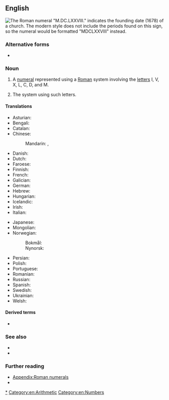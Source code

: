==English==
[[File:Lofer Kirche - Außen 4 Datierung.jpg|thumb|right| The Roman numeral "M.DC.LXXVIII." indicates the founding date (1678) of a church. The modern style does not include the periods found on this sign, so the numeral would be formatted "MDCLXXVIII" instead.]]
{{wikipedia|Roman numerals}}

===Alternative forms===
* {{alter|en|roman numeral||US}}

===Noun===
{{en-noun}}

# A [[numeral]] represented using a [[Roman]] system involving the [[letter]]s I, V, X, L, C, D, and M.
# {{lb|en|in the [[Roman numerals|plural]]}} The system using such letters.

====Translations====
{{trans-top|numeral represented by letters}}
* Asturian: {{t|ast|númberu romanu|m}}
* Bengali: {{t|bn|রূমী সংখ্যা|tr=rumī śôṅkha}}
* Catalan: {{t|ca|xifra romana|f}}
* Chinese:
*: Mandarin: {{t+|cmn|羅馬數字}}, {{t+|cmn|罗马数字|tr=Luómǎ shùzì}}
* Danish: {{t|da|romertal|n}}
* Dutch: {{t+|nl|Romeins cijfer|n}}
* Faroese: {{t|fo|rómartal|n}}
* Finnish: {{t|fi|roomalainen numero}}
* French: {{t+|fr|chiffre romain|m}}
* Galician: {{t|gl|número romano|m}}
* German: {{t|de|römische Ziffer|f}}
* Hebrew: {{t|he|ספרה רומית|f|tr=sifra romit}}
* Hungarian: {{t+|hu|római szám}}
* Icelandic: {{t|is|rómverskur tölustafur|alt=rómverskir tölustafir|m-p}}
* Irish: {{t|ga|uimhir Rómhánach|f}}
* Italian: {{t+|it|numero romano|m}}
{{trans-mid}}
* Japanese: {{t+|ja|ローマ数字|tr=Rōma-sūji}}
* Mongolian: {{t-needed|mn}}
* Norwegian:
*: Bokmål: {{t|nb|romertall|n}}
*: Nynorsk: {{t|nn|romartal|n}}
* Persian: {{t|fa|ارقام رومی|tr=arqâm-e rumi}}
* Polish: {{t|pl|cyfra rzymska}}
* Portuguese: {{t|pt|número romano|m}}
* Romanian: {{t|ro|cifră romană}}
* Russian: {{t|ru|ри́мская ци́фра|f}}
* Spanish: {{t|es|número romano|m}}
* Swedish: {{t+|sv|romersk siffra|c}}
* Ukrainian: {{t|uk|ри́мська ци́фра|f}}
* Welsh: {{t+|cy|rhifolyn Rhufeinig|m}}
{{trans-bottom}}

====Derived terms====
* {{l|en|romanette}}

===See also===
* {{l|en|Arabic numeral}}
* {{l|en|Chinese numeral}}

===Further reading===
* [[Appendix:Roman numerals]]
* {{pedia|Roman numerals}}

[[Category:Roman numerals|*]]
[[Category:en:Arithmetic]]
[[Category:en:Numbers]]
